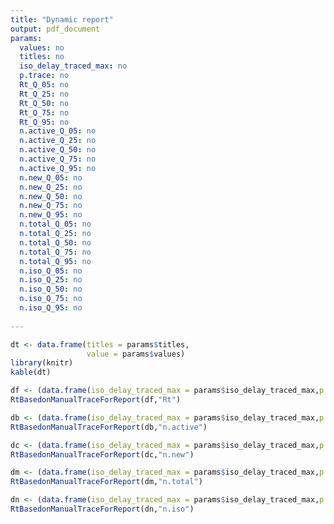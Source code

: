 ```yaml
---
title: "Dynamic report"
output: pdf_document
params:
  values: no
  titles: no  
  iso_delay_traced_max: no
  p.trace: no
  Rt_Q_05: no
  Rt_Q_25: no
  Rt_Q_50: no
  Rt_Q_75: no
  Rt_Q_95: no
  n.active_Q_05: no
  n.active_Q_25: no
  n.active_Q_50: no
  n.active_Q_75: no
  n.active_Q_95: no 
  n.new_Q_05: no
  n.new_Q_25: no
  n.new_Q_50: no
  n.new_Q_75: no
  n.new_Q_95: no
  n.total_Q_05: no
  n.total_Q_25: no
  n.total_Q_50: no
  n.total_Q_75: no
  n.total_Q_95: no 
  n.iso_Q_05: no
  n.iso_Q_25: no
  n.iso_Q_50: no
  n.iso_Q_75: no
  n.iso_Q_95: no   
  
---
```

  
```r
dt <- data.frame(titles = params$titles,
                 value = params$values) 
library(knitr)                           
kable(dt)
```
\newpage


```r

df <- (data.frame(iso_delay_traced_max = params$iso_delay_traced_max,p.trace = params$p.trace,Rt_Q_05=params$Rt_Q_05,Rt_Q_25= params$Rt_Q_25,Rt_Q_50=params$Rt_Q_50,Rt_Q_75=params$Rt_Q_75,Rt_Q_95=params$Rt_Q_95))
RtBasedonManualTraceForReport(df,"Rt")

db <- (data.frame(iso_delay_traced_max = params$iso_delay_traced_max,p.trace = params$p.trace,n.active_Q_05=params$n.active_Q_05,n.active_Q_25= params$n.active_Q_25,n.active_Q_50=params$n.active_Q_50,n.active_Q_75=params$n.active_Q_75,n.active_Q_95=params$n.active_Q_95))
RtBasedonManualTraceForReport(db,"n.active")

dc <- (data.frame(iso_delay_traced_max = params$iso_delay_traced_max,p.trace = params$p.trace,n.new_Q_05=params$n.new_Q_05,n.new_Q_25= params$n.new_Q_25,n.new_Q_50=params$n.new_Q_50,n.new_Q_75=params$n.new_Q_75,n.new_Q_95=params$n.new_Q_95))
RtBasedonManualTraceForReport(dc,"n.new")

dm <- (data.frame(iso_delay_traced_max = params$iso_delay_traced_max,p.trace = params$p.trace,n.total_Q_05=params$n.total_Q_05,n.total_Q_25= params$n.total_Q_25,n.total_Q_50=params$n.total_Q_50,n.total_Q_75=params$n.total_Q_75,n.total_Q_95=params$n.total_Q_95))
RtBasedonManualTraceForReport(dm,"n.total")

dn <- (data.frame(iso_delay_traced_max = params$iso_delay_traced_max,p.trace = params$p.trace,n.iso_Q_05=params$n.iso_Q_05,n.iso_Q_25= params$n.iso_Q_25,n.iso_Q_50=params$n.iso_Q_50,n.iso_Q_75=params$n.iso_Q_75,n.iso_Q_95=params$n.iso_Q_95))
RtBasedonManualTraceForReport(dn,"n.iso")


```